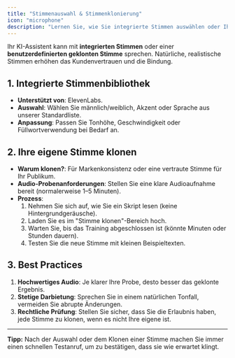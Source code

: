 ```yaml
---
title: "Stimmenauswahl & Stimmenklonierung"
icon: "microphone"
description: "Lernen Sie, wie Sie integrierte Stimmen auswählen oder Ihre eigene Stimme für Ihre KI-Assistenten klonen"
---
```


Ihr KI-Assistent kann mit **integrierten Stimmen** oder einer **benutzerdefinierten geklonten Stimme** sprechen. Natürliche, realistische Stimmen erhöhen das Kundenvertrauen und die Bindung.

## 1. Integrierte Stimmenbibliothek

- **Unterstützt von**: ElevenLabs.
- **Auswahl**: Wählen Sie männlich/weiblich, Akzent oder Sprache aus unserer Standardliste.
- **Anpassung**: Passen Sie Tonhöhe, Geschwindigkeit oder Füllwortverwendung bei Bedarf an.

## 2. Ihre eigene Stimme klonen

- **Warum klonen?**: Für Markenkonsistenz oder eine vertraute Stimme für Ihr Publikum.
- **Audio-Probenanforderungen**: Stellen Sie eine klare Audioaufnahme bereit (normalerweise 1–5 Minuten).
- **Prozess**:
  1. Nehmen Sie sich auf, wie Sie ein Skript lesen (keine Hintergrundgeräusche).
  2. Laden Sie es im "Stimme klonen"-Bereich hoch.
  3. Warten Sie, bis das Training abgeschlossen ist (könnte Minuten oder Stunden dauern).
  4. Testen Sie die neue Stimme mit kleinen Beispieltexten.

## 3. Best Practices

1. **Hochwertiges Audio**: Je klarer Ihre Probe, desto besser das geklonte Ergebnis.
2. **Stetige Darbietung**: Sprechen Sie in einem natürlichen Tonfall, vermeiden Sie abrupte Änderungen.
3. **Rechtliche Prüfung**: Stellen Sie sicher, dass Sie die Erlaubnis haben, jede Stimme zu klonen, wenn es nicht Ihre eigene ist.

---

**Tipp:** Nach der Auswahl oder dem Klonen einer Stimme machen Sie immer einen schnellen Testanruf, um zu bestätigen, dass sie wie erwartet klingt. 